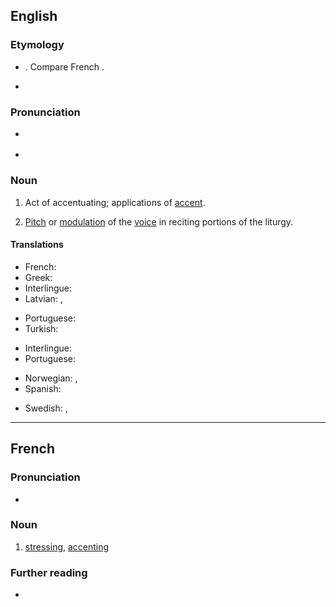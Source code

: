 ==English==

===Etymology===
* {{etyl|LL.|en}} {{m|la|accentuatio}}. Compare French {{m|fr|accentuation}}.
* {{suffix|en|accentuate|ion}}

===Pronunciation===
* {{a|US}} {{IPA|/ˌæk.ˌsɛn.tʃə.ˈweɪ.ʃən/|/ˌɪk.ˌsɛn.tʃə.ˈweɪ.ʃən/|lang=en}}
* {{rhymes|eɪʃən|lang=en}}

===Noun===
{{en-noun|~}}

# Act of accentuating; applications of [[accent]].
# {{lb|en|ecclesiastical|music}} [[pitch|Pitch]] or [[modulation]] of the [[voice]] in reciting portions of the liturgy.

====Translations====
{{trans-top|act of accentuating}}
* French: {{t+|fr|accentuation|f}}
* Greek: {{t+|el|τονισμός|m}}
* Interlingue: {{t|ie|accentuation}}
* Latvian: {{t|lv|akcentuācija|f}}, {{t|lv|akcentēšana|f}}
{{trans-mid}}
* Portuguese: {{t+|pt|acentuação|f}}
* Turkish: {{t+|tr|vurgulama}}
{{trans-bottom}}

{{trans-top|pitch or modulation of the voice}}
* Interlingue: {{t|ie|accentuation}}
* Portuguese: {{t+|pt|acentuação|f}}
{{trans-mid}}
{{trans-bottom}}

{{checktrans-top}}
* Norwegian: {{t|no|betoning|c}}, {{t|no|aksentuering|c}}
* Spanish: {{t+|es|acentuación}}
{{trans-mid}}
* Swedish: {{t+|sv|betoning}}, {{t+|sv|accentuering}}
{{trans-bottom}}

----

==French==

===Pronunciation===
* {{audio|LL-Q150 (fra)-WikiLucas00-accentuation.wav|Audio|lang=fr}}

===Noun===
{{fr-noun|f}}
# [[stressing]], [[accenting]]

===Further reading===
* {{R:TLFi}}